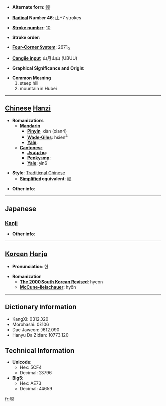 * '''Alternate form''': [[岘]]

* '''[[Wiktionary:Chinese radical index| Radical]] Number 46''': [[Wiktionary:Chinese radical index 山|山]]+7 strokes

* '''[[Wiktionary:Chinese total strokes index|Stroke number]]''': [[Wiktionary:Chinese total strokes index 10|10]]

* '''Stroke order''': 

* '''[[Wiktionary:Chinese four corner index|Four-Corner System]]''': 2671<sub>0</sub>

* '''[[Wiktionary:Chinese Cangjie index|Cangjie input]]''': 山月山山 (UBUU)

* '''Graphical Significance and Origin''': 

* '''Common Meaning'''
*#steep hill
*# mountain in Hubei


----

== [[Chinese]] [[Hanzi]] ==

* '''Romanizations'''
** '''[[Mandarin]]'''
*** '''[[Pinyin]]''': xiàn (xian4)
*** '''[[Wade-Giles]]''': hsien<sup>4</sup>
*** '''[[Yale]]''': 
** '''[[Cantonese]]'''
*** '''[[Jyutping]]''':
*** '''[[Penkyamp]]''': 
*** '''[[Yale]]''': yin6

* '''Style''': [[Traditional Chinese]] 
** '''[[Simplified Chinese|Simplified]] equivalent''': [[岘]]

* '''Other info''': 

----

==Japanese==
===[[Kanji]]===
{{kanji|on readings=[[けん]] (ken), [[げん]] (gen)
|kun readings=[[けわしい]] (kewashii)
}}

* '''Other info''':  

----

== [[Korean]] [[Hanja]] ==

* '''Pronunciation''': 현

* '''Romanization'''
** '''[[The 2000 South Korean Revised Romanization|The 2000 South Korean Revised]]''': hyeon
** '''[[McCune-Reischauer]]''': hyŏn

----

== Dictionary Information ==

* KangXi: 0312.020
* Morohashi: 08106
* Dae Jaweon: 0612.090
* Hanyu Da Zidian: 10773.120

== Technical Information ==

* '''Unicode''':
** Hex: 5CF4
** Decimal: 23796
* '''Big5''':
** Hex: AE73
** Decimal: 44659

[[fr:峴]]